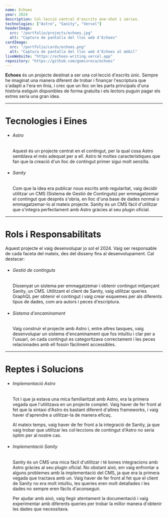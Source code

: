 ```yaml
---
name: Echoes
year: 2024
description: Col·lecció central d'escrits one-shot i sèries.
technologies: ["Astro", "Sanity", "Vercel"]
headerImage:
  src: "/portfolio/projects/echoes.jpg"
  alt: "Captura de pantalla del lloc web d'Echoes"
cardImage:
  src: "/portfolio/cards/echoes.png"
  alt: "Captura de pantalla del lloc web d'Echoes al mòbil"
liveWebsite: "https://echoes-writing.vercel.app"
repository: "https://github.com/gomisroca/echoes"
---
```


<strong>Echoes</strong> és un projecte destinat a ser una col·lecció d'escrits
únic. Sempre he imaginat una manera diferent de trobar i finançar l'escriptura
que s'adapti a l'era en línia, i crec que un lloc on les parts principals d'una
història estiguin disponibles de forma gratuïta i els lectors puguin pagar els
extres seria una gran idea.

<hr />

<h1 class="text-2xl">Tecnologies i Eines</h1>
<ul>
  <li>
    <h6 className="text-lg font-semibold">Astro</h6>
    <p>
      Aquest és un projecte centrat en el contingut, per la qual cosa Astro
      semblava el més adequat per a ell. Astro té moltes característiques que
      fan que la creació d'un lloc de contingut primer sigui molt senzilla.
    </p>
  </li>
  <li>
    <h6 className="text-lg font-semibold">Sanity</h6>
    <p>
      Com que la idea era publicar nous escrits amb regularitat, vaig decidir
      utilitzar un CMS (Sistema de Gestió de Continguts) per emmagatzemar el
      contingut que després s'obria, en lloc d'una base de dades normal o
      emmagatzemar-lo al mateix projecte. Sanity és un CMS fàcil d'utilitzar que
      s'integra perfectament amb Astro gràcies al seu plugin oficial.
    </p>
  </li>
</ul>

<hr />

<h1 class="text-2xl">Rols i Responsabilitats</h1>
Aquest projecte el vaig desenvolupar jo sol el 2024. Vaig ser responsable de
cada faceta del mateix, des del disseny fins al desenvolupament. Cal destacar:
<ul>
  <li>
    <h6 className="text-lg font-semibold">Gestió de continguts</h6>
    <p>
      Dissenyat un sistema per emmagatzemar i obtenir contingut mitjançant
      Sanity, un CMS. Utilitzant el client de Sanity, vaig utilitzar queries
      GraphQL per obtenir el contingut i vaig crear esquemes per als diferents
      tipus de dades, com ara autors i peces d'escriptura.
    </p>
  </li>
  <li>
    <h6 className="text-lg font-semibold">Sistema d'encaminament</h6>
    <p>
      Vaig construir el projecte amb Astro i, entre altres tasques, vaig
      desenvolupar un sistema d'encaminament que fos intuïtiu i clar per a
      l'usuari, on cada contingut es categoritzava correctament i les peces
      relacionades amb ell fossin fàcilment accessibles.
    </p>
  </li>
</ul>

<hr />

<h1 class="text-2xl">Reptes i Solucions</h1>
<ul>
  <li>
    <h6 className="text-lg font-semibold">Implementació Astro</h6>
    <p>
      Tot i que ja estava una mica familiaritzat amb Astro, era la primera
      vegada que l'utilitzava en un projecte complet. Vaig haver de fer front al
      fet que la sintaxi d'Astro és bastant diferent d'altres frameworks, i vaig
      haver d'aprendre a utilitzar-la de manera eficaç.
    </p>
    <p>
      Al mateix temps, vaig haver de fer front a la integració de Sanity, ja que
      vaig trobar que utilitzar les col·leccions de contingut d'Astro no seria
      òptim per al nostre cas.
    </p>
  </li>
  <li>
    <h6 className="text-lg font-semibold">Implementació Sanity</h6>
    <p>
      Sanity és un CMS una mica fàcil d'utilitzar i té bones integracions amb
      Astro gràcies al seu plugin oficial. No obstant això, em vaig enfrontar a
      alguns problemes amb la implementació del CMS, ja que era la primera
      vegada que tractava amb un. Vaig haver de fer front al fet que el client
      de Sanity no era molt intuïtiu, les queries eren molt detallades i les
      dades no sempre eren fàcils d'aconseguir.
    </p>
    <p>
      Per ajudar amb això, vaig llegir atentament la documentació i vaig
      experimentar amb diferents queries per trobar la millor manera d'obtenir
      les dades que necessitava.
    </p>
  </li>
</ul>
